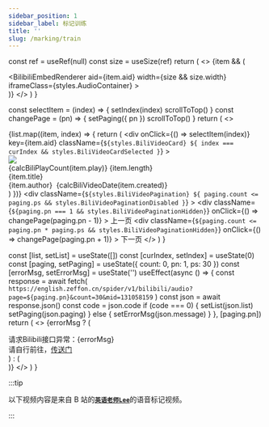 ```yaml
---
sidebar_position: 1
sidebar_label: 标记训练
title: ''
slug: /marking/train
---
```



  const ref = useRef(null)
  const size = useSize(ref)
  return (
    <>
      {item && (
        <div ref={ref} className={styles.BiliAudioView} id="bili-audio">
          <BilibiliEmbedRenderer
            aid={item.aid}
            width={size && size.width}
            iframeClass={styles.AudioContainer}
          ></BilibiliEmbedRenderer>
        </div>
      )}
    </>
  )
}

  const selectItem = (index) => {
    setIndex(index)
    scrollToTop()
  }
  const changePage = (pn) => {
    setPaging({ pn })
    scrollToTop()
  }
  return (
    <>
      <div className={styles.BiliVideoCardList}>
        {list.map((item, index) => {
          return (
            <div
              onClick={() => selectItem(index)}
              key={item.aid}
              className={`${styles.BiliVideoCard} ${
                index === curIndex && styles.BiliVideoCardSelected
              }`}
            >
              <div className={styles.BiliVideoCardImgWarp}>
                <img className={styles.BiliVideoCardImg} src={item.pic} />
                <div className={styles.BiliVideoCardStats}></div>
                <BiliVideoCardStatsIcon
                  className={styles.BiliVideoCardStatsIcon}
                ></BiliVideoCardStatsIcon>
                <span className={styles.BiliVideoCardStatsCount}>
                  {calcBiliPlayCount(item.play)}
                </span>
                <span className={styles.BiliVideoCardStatsDuration}>{item.length}</span>
              </div>
              <div className={styles.BiliVideoCardInfo}>
                <div>{item.title}</div>
                <div className={styles.BiliVideoCardInfoAuthor}>
                  {item.author} &nbsp;{calcBiliVideoDate(item.created)}
                </div>
              </div>
            </div>
          )
        })}
      </div>
      <div
        className={`${styles.BiliVideoPagination} ${
          paging.count <= paging.ps && styles.BiliVideoPaginationDisabled
        }`}
      >
        <div
          className={`${paging.pn === 1 && styles.BiliVideoPaginationHidden}`}
          onClick={() => changePage(paging.pn - 1)}
        >
          上一页
        </div>
        <div
          className={`${paging.count <= paging.pn * paging.ps && styles.BiliVideoPaginationHidden}`}
          onClick={() => changePage(paging.pn + 1)}
        >
          下一页
        </div>
      </div>
    </>
  )
}

  const [list, setList] = useState([])
  const [curIndex, setIndex] = useState(0)
  const [paging, setPaging] = useState({ count: 0, pn: 1, ps: 30 })
  const [errorMsg, setErrorMsg] = useState('')
  useEffect(async () => {
    const response = await fetch(
      `https://english.zeffon.cn/spider/v1/bilibili/audio?page=${paging.pn}&count=30&mid=131058159`
    )
    const json = await response.json()
    const code = json.code
    if (code === 0) {
      setList(json.list)
      setPaging(json.paging)
    } else {
      setErrorMsg(json.message)
    }
  }, [paging.pn])
  return (
    <>
      <meta name="referrer" content="no-referrer" />
      {errorMsg ? (
        <div className={styles.BilibiliError}>
          <div className={styles.BilibiliErrorMsg}>请求Bilibili接口异常：{errorMsg}</div>
          <div>
            请自行前往，<a href="https://space.bilibili.com/131058159">传送门</a>
          </div>
        </div>
      ) : (
        <div>
          <BiliAudioView item={list[curIndex]}></BiliAudioView>
          <BiliVideoCardContainer
            list={list}
            curIndex={curIndex}
            setIndex={setIndex}
            paging={paging}
            setPaging={setPaging}
          ></BiliVideoCardContainer>
        </div>
      )}
    </>
  )
}

:::tip

以下视频内容是来自 B 站的[**`英语老师Lee`**](https://space.bilibili.com/131058159)的语音标记视频。

:::

<MarkingTrain></MarkingTrain>
